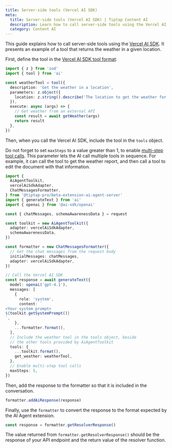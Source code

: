 ```yaml
---
title: Server-side tools (Vercel AI SDK)
meta:
  title: Server-side tools (Vercel AI SDK) | Tiptap Content AI
  description: Learn how to call server-side tools using the Vercel AI SDK.
  category: Content AI
---
```


This guide explains how to call server-side tools using the [Vercel AI SDK](https://ai-sdk.dev). It presents an example of a tool that returns the weather in a given location.

First, define the tool in the [Vercel AI SDK tool format](https://ai-sdk.dev/docs/ai-sdk-core/tools-and-tool-calling):

```ts
import { z } from 'zod'
import { tool } from 'ai'

const weatherTool = tool({
  description: 'Get the weather in a location',
  parameters: z.object({
    location: z.string().describe('The location to get the weather for'),
  }),
  execute: async (args) => {
    // Get weather from an external API
    const result = await getWeather(args)
    return result
  },
})
```

Then, when you call the Vercel AI SDK, include the tool in the `tools` object.

Do not forget to set `maxSteps` to a value greater than 1, to enable [multi-step tool calls](https://ai-sdk.dev/docs/ai-sdk-core/tools-and-tool-calling#multi-step-calls-using-maxsteps). This parameter lets the AI call multiple tools in sequence. For example, it can call the tool to get the weather report, and then call a tool to edit the document with that information.

```ts
import {
  AiAgentToolkit,
  vercelAiSdkAdapter,
  ChatMessagesFormatter,
} from '@tiptap-pro/beta-extension-ai-agent-server'
import { generateText } from 'ai'
import { openai } from '@ai-sdk/openai'

const { chatMessages, schemaAwarenessData } = request

const toolkit = new AiAgentToolkit({
  adapter: vercelAiSdkAdapter,
  schemaAwarenessData,
})

const formatter = new ChatMessagesFormatter({
  // Get the chat messages from the request body
  initialMessages: chatMessages,
  adapter: vercelAiSdkAdapter,
})

// Call the Vercel AI SDK
const response = await generateText({
  model: openai('gpt-4.1'),
  messages: [
    {
      role: 'system',
      content: `
<Your system prompt>
${toolkit.getSystemPrompt()}
`,
    },
    ...formatter.format(),
  ],
  // Include the weather tool in the tools object, beside
  // the other tools provided by AiAgentToolkit
  tools: {
    ...toolkit.format(),
    get_weather: weatherTool,
  },
  // Enable multi-step tool calls
  maxSteps: 5,
})
```

Then, add the response to the formatter so that it is included in the conversation.

```ts
formatter.addAiResponse(response)
```

Finally, use the `formatter` to convert the response to the format expected by the AI Agent extension.

```ts
const response = formatter.getResolverResponse()
```

The value returned from `formatter.getResolverResponse()` should be the response of your API endpoint and the return value of the resolver function.
